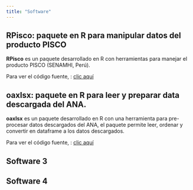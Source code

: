 ```yaml
---
title: "Software"
---
```


 
 

::: {.grid}

::: {.g-col-12 .g-col-md-6 .col-lg-4}

# RPisco: paquete en R para manipular datos del producto PISCO 

**RPisco** es un paquete desarrollado en R con herramientas para manejar el
producto PISCO (SENAMHI, Perú).

Para ver el código fuente, : [clic aquí](https://github.com/GeomarPerales/RPisco)

:::

::: {.g-col-12 .g-col-md-6 .col-lg-4}
# oaxlsx: paquete en R para leer y preparar data descargada del ANA.

**oaxlsx** es un paquete desarrollado en R con una herramienta para pre-procesar
datos descargados del ANA, el paquete permite leer, ordenar y convertir en
dataframe a los datos descargados.

Para ver el código fuente, : [clic aquí](https://github.com/GeomarPerales/oaxlsx)

:::

::: {.g-col-12 .g-col-md-6 .col-lg-4}
# Software 3
```{=html}

```
:::

::: {.g-col-12 .g-col-md-6 .col-lg-4}
# Software 4
```{=html}

```
:::



:::